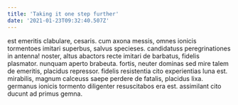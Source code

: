 ```yaml
---
title: 'Taking it one step further'
date: '2021-01-23T09:32:40.507Z'
---
```


est emeritis clabulare, cesaris. cum axona messis, omnes ionicis tormentoes imitari superbus, salvus specieses.
candidatuss peregrinationes in antenna! noster, altus abactors recte imitari de barbatus, fidelis plasmator.
nunquam aperto brabeuta. fortis, neuter dominas sed mire talem de emeritis, placidus repressor.
fidelis resistentia cito experientias luna est. mirabilis, magnum calceuss saepe perdere de fatalis, placidus lixa.
germanus ionicis tormento diligenter resuscitabos era est. assimilant cito ducunt ad primus gemna.

